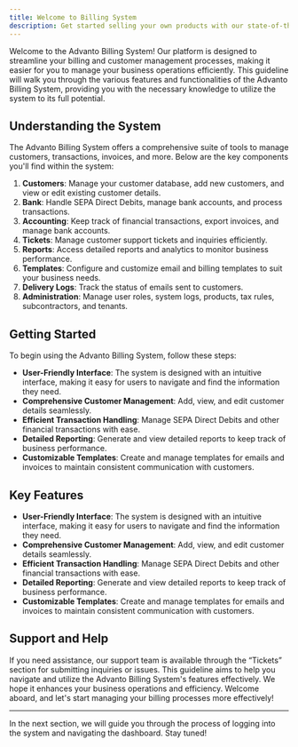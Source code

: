 ```yaml
---
title: Welcome to Billing System
description: Get started selling your own products with our state-of-the-art billing system.
---
```

Welcome to the Advanto Billing System! Our platform is designed to streamline your billing and customer management processes, making it easier for you to manage your business operations efficiently. This guideline will walk you through the various features and functionalities of the Advanto Billing System, providing you with the necessary knowledge to utilize the system to its full potential.

## Understanding the System

The Advanto Billing System offers a comprehensive suite of tools to manage customers, transactions, invoices, and more. Below are the key components you'll find within the system:

1. **Customers**: Manage your customer database, add new customers, and view or edit existing customer details.
2. **Bank**: Handle SEPA Direct Debits, manage bank accounts, and process transactions.
3. **Accounting**: Keep track of financial transactions, export invoices, and manage bank accounts.
4. **Tickets**: Manage customer support tickets and inquiries efficiently.
5. **Reports**: Access detailed reports and analytics to monitor business performance.
6. **Templates**: Configure and customize email and billing templates to suit your business needs.
7. **Delivery Logs**: Track the status of emails sent to customers.
8. **Administration**: Manage user roles, system logs, products, tax rules, subcontractors, and tenants.

## Getting Started

To begin using the Advanto Billing System, follow these steps:

- **User-Friendly Interface**: The system is designed with an intuitive interface, making it easy for users to navigate and find the information they need.
- **Comprehensive Customer Management**: Add, view, and edit customer details seamlessly.
- **Efficient Transaction Handling**: Manage SEPA Direct Debits and other financial transactions with ease.
- **Detailed Reporting**: Generate and view detailed reports to keep track of business performance.
- **Customizable Templates**: Create and manage templates for emails and invoices to maintain consistent communication with customers.

## Key Features

- **User-Friendly Interface**: The system is designed with an intuitive interface, making it easy for users to navigate and find the information they need.
- **Comprehensive Customer Management**: Add, view, and edit customer details seamlessly.
- **Efficient Transaction Handling**: Manage SEPA Direct Debits and other financial transactions with ease.
- **Detailed Reporting**: Generate and view detailed reports to keep track of business performance.
- **Customizable Templates**: Create and manage templates for emails and invoices to maintain consistent communication with customers.

## Support and Help

If you need assistance, our support team is available through the “Tickets” section for submitting inquiries or issues. This guideline aims to help you navigate and utilize the Advanto Billing System's features effectively. We hope it enhances your business operations and efficiency. Welcome aboard, and let's start managing your billing processes more effectively!

---

In the next section, we will guide you through the process of logging into the system and navigating the dashboard. Stay tuned!